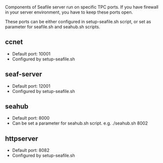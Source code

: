 Components of Seafile server run on specific TPC ports. If you have firewall in your server environment, you have to keep these ports open.

These ports can be either configured in setup-seafile.sh script, or set as parameter for seafile.sh and seahub.sh scripts.

== ccnet ==

* Default port: 10001
* Configured by setup-seafile.sh

== seaf-server ==

* Default port: 12001
* Configured by setup-seafile.sh

== seahub ==

* Default port: 8000
* Can be set a parameter for seahub.sh script. e.g. ./seahub.sh 8002

== httpserver ==

* Default port: 8082
* Configured by setup-seafile.sh
